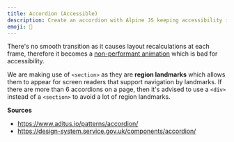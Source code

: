 ```yaml
---
title: Accordion (Accessible)
description: Create an accordion with Alpine JS keeping accessibility in mind.
emoji: 📖
---
```


There's no smooth transition as it causes layout recalculations at each frame, therefore it becomes a [non-performant animation](https://www.html5rocks.com/en/tutorials/speed/high-performance-animations/) which is bad for accessibility.

We are making use of `<section>` as they are **region landmarks** which allows them to appear for screen readers that support navigation by landmarks. If there are more than 6 accordions on a page, then it's advised to use a `<div>` instead of a `<section>` to avoid a lot of region landmarks.

**Sources**

- https://www.aditus.io/patterns/accordion/
- https://design-system.service.gov.uk/components/accordion/

<Example src="accordion-a11y" />
